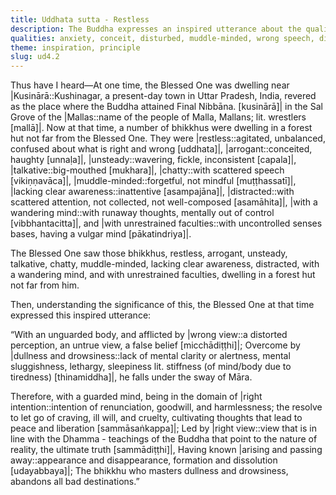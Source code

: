 ```yaml
---
title: Uddhata sutta - Restless
description: The Buddha expresses an inspired utterance about the qualities of a person who falls under the sway of Māra and of one who overcomes all bad destinations.
qualities: anxiety, conceit, disturbed, muddle-minded, wrong speech, distraction, non-restraint, wrong view, dullness, drowsiness, self-control, right view, right intention
theme: inspiration, principle
slug: ud4.2
---
```


Thus have I heard—At one time, the Blessed One was dwelling near |Kusinārā::Kushinagar, a present-day town in Uttar Pradesh, India, revered as the place where the Buddha attained Final Nibbāna. [kusinārā]| in the Sal Grove of the |Mallas::name of the people of Malla, Mallans; lit. wrestlers [mallā]|. Now at that time, a number of bhikkhus were dwelling in a forest hut not far from the Blessed One. They were |restless::agitated, unbalanced, confused about what is right and wrong [uddhata]|, |arrogant::conceited, haughty [unnaḷa]|, |unsteady::wavering, fickle, inconsistent [capala]|, |talkative::big-mouthed [mukhara]|, |chatty::with scattered speech [vikiṇṇavāca]|, |muddle-minded::forgetful, not mindful [muṭṭhassatī]|, |lacking clear awareness::inattentive [asampajāna]|, |distracted::with scattered attention, not collected, not well-composed [asamāhita]|, |with a wandering mind::with runaway thoughts, mentally out of control [vibbhantacitta]|, and |with unrestrained faculties::with uncontrolled senses bases, having a vulgar mind [pākatindriya]|.

The Blessed One saw those bhikkhus, restless, arrogant, unsteady, talkative, chatty, muddle-minded, lacking clear awareness, distracted, with a wandering mind, and with unrestrained faculties, dwelling in a forest hut not far from him.

Then, understanding the significance of this, the Blessed One at that time expressed this inspired utterance:

“With an unguarded body,
and afflicted by |wrong view::a distorted perception, an untrue view, a false belief [micchādiṭṭhi]|;
Overcome by |dullness and drowsiness::lack of mental clarity or alertness, mental sluggishness, lethargy, sleepiness lit. stiffness (of mind/body due to tiredness) [thinamiddha]|,
he falls under the sway of Māra.

Therefore, with a guarded mind,
being in the domain of |right intention::intention of renunciation, goodwill, and harmlessness; the resolve to let go of craving, ill will, and cruelty, cultivating thoughts that lead to peace and liberation [sammāsaṅkappa]|;
Led by |right view::view that is in line with the Dhamma - teachings of the Buddha that point to the nature of reality, the ultimate truth [sammādiṭṭhi]|,
Having known |arising and passing away::appearance and disappearance, formation and dissolution [udayabbaya]|;
The bhikkhu who masters dullness and drowsiness,
abandons all bad destinations.”